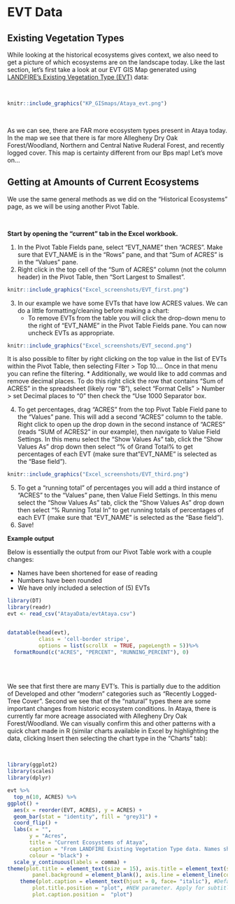 # EVT Data

## Existing Vegetation Types

While looking at the historical ecosystems gives context, we also need to get a picture of which ecosystems are on the landscape today. Like the last section, let's first take a look at our EVT GIS Map generated using [LANDFIRE's Existing Vegetation Type (EVT)](https://www.landfire.gov/evt.php) data:

<br>

<!-- removed quotation mark and added a vertical space -->

```r
knitr::include_graphics("KP_GISmaps/Ataya_evt.png")

```

<br>

As we can see, there are FAR more ecosystem types present in Ataya today. In the map we see that there is far more Allegheny Dry Oak Forest/Woodland, Northern and Central Native Ruderal Forest, and recently logged cover. This map is certainty different from our Bps map! Let's move on... 

## Getting at Amounts of Current Ecosystems


We use the same general methods as we did on the "Historical Ecosystems" page, as we will be using another Pivot Table.

<br>

<!-- KEITH INSERT SCREENSHOT AFTER #S 2, FIRST BULLET OF 3 (?) AND 4 (?).   -->

<!-- KEITH THERE ARE SOME REFERENCES TO 'BPS' BELOW-CHANGE TO 'EVT' -->

**Start by opening the "current" tab in the Excel workbook.**

1. In the Pivot Table Fields pane, select "EVT_NAME" then "ACRES".  Make sure that EVT_NAME is in the "Rows" pane, and that "Sum of ACRES" is in the "Values" pane.  
2. Right click in the top cell of the "Sum of ACRES" column (not the column header) in the Pivot Table, then "Sort Largest to Smallest". 

```r
knitr::include_graphics("Excel_screenshots/EVT_first.png")

```

3. In our example we have some EVTs that have low ACRES values. We can do a little formatting/cleaning before making a chart:
    * To remove EVTs from the table you will click the drop-down menu to the right of "EVT_NAME" in the Pivot Table Fields pane. You can now uncheck EVTs as appropriate.
    
```r
knitr::include_graphics("Excel_screenshots/EVT_second.png")

```
    
It is also possible to filter by right clicking on the top value in the list of EVTs within the Pivot Table, then selecting Filter > Top 10....  Once in that menu you can refine the filtering.
    * Additionally, we would like to add commas and remove decimal places. To do this right click the row that contains "Sum of ACRES" in the spreadsheet (likely row "B"), select "Format Cells" > Number > set Decimal places to "0" then check the "Use 1000 Separator box.
    
4. To get percentages, drag "ACRES" from the top Pivot Table Field pane to the "Values" pane.  This will add a second "ACRES" column to the table. Right click to open up the drop down in the second instance of "ACRES" (reads "SUM of ACRES2" in our example), then navigate to Value Field Settings. In this menu select the "Show Values As" tab, click the "Show Values As" drop down then select "% of Grand Total% to get percentages of each EVT (make sure that "EVT_NAME" is selected as the "Base field").  

```r
knitr::include_graphics("Excel_screenshots/EVT_third.png")

```

5.  To get a "running total" of percentages you will add a third instance of "ACRES" to the "Values" pane, then Value Field Settings.  In this menu select the "Show Values As" tab, click the "Show Values As" drop down then select "% Running Total In" to get running totals of  percentages of each EVT (make sure that "EVT_NAME" is selected as the "Base field"). 
6. Save!



**Example output**

Below is essentially the output from our Pivot Table work with a couple changes:

* Names have been shortened for ease of reading
* Numbers have been rounded
* We have only included a selection of (5) EVTs

```r
library(DT)
library(readr)
evt <- read_csv("AtayaData/evtAtaya.csv")


datatable(head(evt), 
          class = 'cell-border stripe',
          options = list(scrollX  = TRUE, pageLength = 5))%>%
  formatRound(c("ACRES", "PERCENT", "RUNNING_PERCENT"), 0)
```

<br>
<br>

We see that first there are many EVT's. This is partially due to the addition of Developed and other "modern" categories such as "Recently Logged-Tree Cover". Second we see that of the "natural" types there are some important changes from historic ecosystem conditions. In Ataya, there is currently far more acreage associated with Allegheny Dry Oak Forest/Woodland. We can visually confirm this and other patterns with a quick chart made in R (similar charts available in Excel by highlighting the data, clicking Insert then selecting the chart type in the "Charts" tab):

<br>

```r
library(ggplot2)
library(scales)
library(dplyr)

evt %>%
  top_n(10, ACRES) %>%
ggplot() +
  aes(x = reorder(EVT, ACRES), y = ACRES) + 
  geom_bar(stat = "identity", fill = "grey31") +
  coord_flip() +
  labs(x = "", 
       y = "Acres", 
       title = "Current Ecosystems of Ataya",
       caption = "From LANDFIRE Existing Vegetation Type data. Names shortened for clarity",
       colour = "black") +
  scale_y_continuous(labels = comma) +
theme(plot.title = element_text(size = 15), axis.title = element_text(size = 13), panel.grid.major = element_blank(), panel.grid.minor = element_blank(),
        panel.background = element_blank(), axis.line = element_line(colour = "black")) +
    theme(plot.caption = element_text(hjust = 0, face= "italic"), #Default is hjust=1
        plot.title.position = "plot", #NEW parameter. Apply for subtitle too.
        plot.caption.position =  "plot")
```


